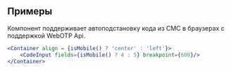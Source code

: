 ## Примеры

Компонент поддерживает автоподстановку кода из СМС в браузерах с поддержкой WebOTP Api.

```jsx live
<Container align = {isMobile() ? 'center' : 'left'}>
    <CodeInput fields={isMobile() ? 4 : 5} breakpoint={600}/>
</Container>
```
